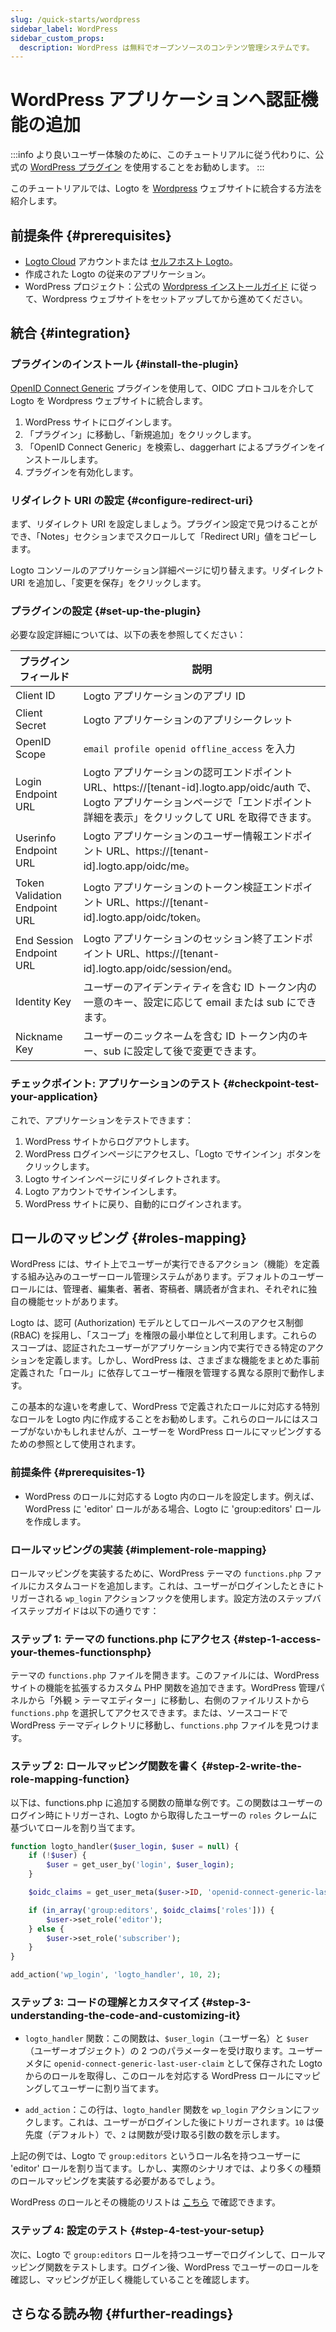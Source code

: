```yaml
---
slug: /quick-starts/wordpress
sidebar_label: WordPress
sidebar_custom_props:
  description: WordPress は無料でオープンソースのコンテンツ管理システムです。
---
```



# WordPress アプリケーションへ認証機能の追加

:::info
より良いユーザー体験のために、このチュートリアルに従う代わりに、公式の [WordPress プラグイン](../wordpress-plugin/README.mdx) を使用することをお勧めします。
:::

このチュートリアルでは、Logto を [Wordpress](https://wordpress.org) ウェブサイトに統合する方法を紹介します。

## 前提条件 \{#prerequisites}

- [Logto Cloud](https://cloud.logto.io) アカウントまたは [セルフホスト Logto](/introduction/set-up-logto-oss)。
- 作成された Logto の従来のアプリケーション。
- WordPress プロジェクト：公式の [Wordpress インストールガイド](https://wordpress.org/support/article/how-to-install-wordpress/) に従って、Wordpress ウェブサイトをセットアップしてから進めてください。

## 統合 \{#integration}

### プラグインのインストール \{#install-the-plugin}

[OpenID Connect Generic](https://wordpress.org/plugins/generic-openid-connect/) プラグインを使用して、OIDC プロトコルを介して Logto を Wordpress ウェブサイトに統合します。

1. WordPress サイトにログインします。
2. 「プラグイン」に移動し、「新規追加」をクリックします。
3. 「OpenID Connect Generic」を検索し、daggerhart によるプラグインをインストールします。
4. プラグインを有効化します。

### リダイレクト URI の設定 \{#configure-redirect-uri}

まず、リダイレクト URI を設定しましょう。プラグイン設定で見つけることができ、「Notes」セクションまでスクロールして「Redirect URI」値をコピーします。

Logto コンソールのアプリケーション詳細ページに切り替えます。リダイレクト URI を追加し、「変更を保存」をクリックします。

### プラグインの設定 \{#set-up-the-plugin}

必要な設定詳細については、以下の表を参照してください：

| プラグインフィールド            | 説明                                                                                                                                                                                     |
| ----------------------------- | ----------------------------------------------------------------------------------------------------------------------------------------------------------------------------------------------- |
| Client ID                     | Logto アプリケーションのアプリ ID                                                                                                                                                            |
| Client Secret                 | Logto アプリケーションのアプリシークレット                                                                                                                                                        |
| OpenID Scope                  | `email profile openid offline_access` を入力                                                                                                                                                     |
| Login Endpoint URL            | Logto アプリケーションの認可エンドポイント URL、https://[tenant-id].logto.app/oidc/auth で、Logto アプリケーションページで「エンドポイント詳細を表示」をクリックして URL を取得できます。 |
| Userinfo Endpoint URL         | Logto アプリケーションのユーザー情報エンドポイント URL、https://[tenant-id].logto.app/oidc/me。                                                                                            |
| Token Validation Endpoint URL | Logto アプリケーションのトークン検証エンドポイント URL、https://[tenant-id].logto.app/oidc/token。                                                                                 |
| End Session Endpoint URL      | Logto アプリケーションのセッション終了エンドポイント URL、https://[tenant-id].logto.app/oidc/session/end。                                                                                |
| Identity Key                  | ユーザーのアイデンティティを含む ID トークン内の一意のキー、設定に応じて email または sub にできます。                                                                      |
| Nickname Key                  | ユーザーのニックネームを含む ID トークン内のキー、sub に設定して後で変更できます。                                                                                           |

### チェックポイント: アプリケーションのテスト \{#checkpoint-test-your-application}

これで、アプリケーションをテストできます：

1. WordPress サイトからログアウトします。
2. WordPress ログインページにアクセスし、「Logto でサインイン」ボタンをクリックします。
3. Logto サインインページにリダイレクトされます。
4. Logto アカウントでサインインします。
5. WordPress サイトに戻り、自動的にログインされます。

## ロールのマッピング \{#roles-mapping}

WordPress には、サイト上でユーザーが実行できるアクション（機能）を定義する組み込みのユーザーロール管理システムがあります。デフォルトのユーザーロールには、管理者、編集者、著者、寄稿者、購読者が含まれ、それぞれに独自の機能セットがあります。

Logto は、認可 (Authorization) モデルとしてロールベースのアクセス制御 (RBAC) を採用し、「スコープ」を権限の最小単位として利用します。これらのスコープは、認証されたユーザーがアプリケーション内で実行できる特定のアクションを定義します。しかし、WordPress は、さまざまな機能をまとめた事前定義された「ロール」に依存してユーザー権限を管理する異なる原則で動作します。

この基本的な違いを考慮して、WordPress で定義されたロールに対応する特別なロールを Logto 内に作成することをお勧めします。これらのロールにはスコープがないかもしれませんが、ユーザーを WordPress ロールにマッピングするための参照として使用されます。

### 前提条件 \{#prerequisites-1}

- WordPress のロールに対応する Logto 内のロールを設定します。例えば、WordPress に 'editor' ロールがある場合、Logto に 'group:editors' ロールを作成します。

### ロールマッピングの実装 \{#implement-role-mapping}

ロールマッピングを実装するために、WordPress テーマの `functions.php` ファイルにカスタムコードを追加します。これは、ユーザーがログインしたときにトリガーされる `wp_login` アクションフックを使用します。設定方法のステップバイステップガイドは以下の通りです：

### ステップ 1: テーマの functions.php にアクセス \{#step-1-access-your-themes-functionsphp}

テーマの `functions.php` ファイルを開きます。このファイルには、WordPress サイトの機能を拡張するカスタム PHP 関数を追加できます。WordPress 管理パネルから「外観 > テーマエディター」に移動し、右側のファイルリストから `functions.php` を選択してアクセスできます。または、ソースコードで WordPress テーマディレクトリに移動し、`functions.php` ファイルを見つけます。

### ステップ 2: ロールマッピング関数を書く \{#step-2-write-the-role-mapping-function}

以下は、functions.php に追加する関数の簡単な例です。この関数はユーザーのログイン時にトリガーされ、Logto から取得したユーザーの `roles` クレームに基づいてロールを割り当てます。

```php
function logto_handler($user_login, $user = null) {
	if (!$user) {
		$user = get_user_by('login', $user_login);
	}

	$oidc_claims = get_user_meta($user->ID, 'openid-connect-generic-last-user-claim', true);

	if (in_array('group:editors', $oidc_claims['roles'])) {
		$user->set_role('editor');
	} else {
		$user->set_role('subscriber');
	}
}

add_action('wp_login', 'logto_handler', 10, 2);
```

### ステップ 3: コードの理解とカスタマイズ \{#step-3-understanding-the-code-and-customizing-it}

- `logto_handler` 関数：この関数は、`$user_login`（ユーザー名）と `$user`（ユーザーオブジェクト）の 2 つのパラメーターを受け取ります。ユーザーメタに `openid-connect-generic-last-user-claim` として保存された Logto からのロールを取得し、このロールを対応する WordPress ロールにマッピングしてユーザーに割り当てます。

- `add_action`：この行は、`logto_handler` 関数を `wp_login` アクションにフックします。これは、ユーザーがログインした後にトリガーされます。`10` は優先度（デフォルト）で、`2` は関数が受け取る引数の数を示します。

上記の例では、Logto で `group:editors` というロール名を持つユーザーに 'editor' ロールを割り当てます。しかし、実際のシナリオでは、より多くの種類のロールマッピングを実装する必要があるでしょう。

WordPress のロールとその機能のリストは [こちら](https://wordpress.org/support/article/roles-and-capabilities/) で確認できます。

### ステップ 4: 設定のテスト \{#step-4-test-your-setup}

次に、Logto で `group:editors` ロールを持つユーザーでログインして、ロールマッピング関数をテストします。ログイン後、WordPress でユーザーのロールを確認し、マッピングが正しく機能していることを確認します。

## さらなる読み物 \{#further-readings}

<FurtherReadings />